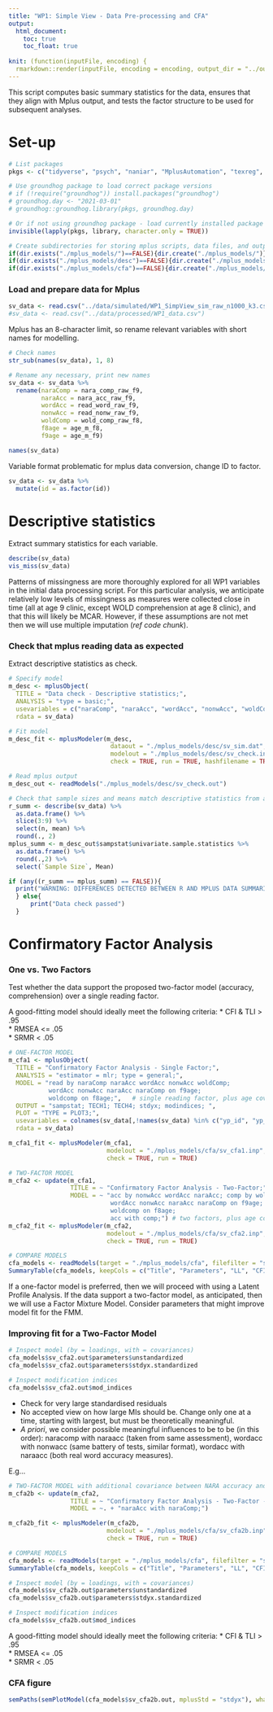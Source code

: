 ```yaml
---
title: "WP1: Simple View - Data Pre-processing and CFA"
output: 
  html_document:
    toc: true
    toc_float: true
    
knit: (function(inputFile, encoding) {
  rmarkdown::render(inputFile, encoding = encoding, output_dir = "../output/analysis/") })
---
```


This script computes basic summary statistics for the data, ensures that they align with Mplus output, and tests the factor structure to be used for subsequent analyses. 

# Set-up

```r
# List packages
pkgs <- c("tidyverse", "psych", "naniar", "MplusAutomation", "texreg", "semPlot")

# Use groundhog package to load correct package versions
# if (!require("groundhog")) install.packages("groundhog")
# groundhog.day <- "2021-03-01"
# groundhog::groundhog.library(pkgs, groundhog.day)

# Or if not using groundhog package - load currently installed package versions separately (reproducibility not guaranteed)
invisible(lapply(pkgs, library, character.only = TRUE))
```

```r
# Create subdirectories for storing mplus scripts, data files, and output, if do not already exist
if(dir.exists("./mplus_models/")==FALSE){dir.create("./mplus_models/")}
if(dir.exists("./mplus_models/desc")==FALSE){dir.create("./mplus_models/desc")}
if(dir.exists("./mplus_models/cfa")==FALSE){dir.create("./mplus_models/cfa")} 
```

###  Load and prepare data for Mplus

```r
sv_data <- read.csv("../data/simulated/WP1_SimpView_sim_raw_n1000_k3.csv")
#sv_data <- read.csv("../data/processed/WP1_data.csv")
```

Mplus has an 8-character limit, so rename relevant variables with short names for modelling. 

```r
# Check names
str_sub(names(sv_data), 1, 8)

# Rename any necessary, print new names
sv_data <- sv_data %>% 
  rename(naraComp = nara_comp_raw_f9,
         naraAcc = nara_acc_raw_f9,
         wordAcc = read_word_raw_f9,
         nonwAcc = read_nonw_raw_f9,
         woldComp = wold_comp_raw_f8,
         f8age = age_m_f8,
         f9age = age_m_f9) 

names(sv_data)
```

Variable format problematic for mplus data conversion, change ID to factor.

```r
sv_data <- sv_data %>% 
  mutate(id = as.factor(id))
```


# Descriptive statistics

Extract summary statistics for each variable.

```r
describe(sv_data)
vis_miss(sv_data)
```

Patterns of missingness are more thoroughly explored for all WP1 variables in the initial data processing script. For this particular analysis, we anticipate relatively low levels of missingness as measures were collected close in time (all at age 9 clinic, except WOLD comprehension at age 8 clinic), and that this will likely be MCAR. However, if these assumptions are not met then we will use multiple imputation (*ref code chunk*). 

### Check that mplus reading data as expected

Extract descriptive statistics as check.

```r
# Specify model
m_desc <- mplusObject(
  TITLE = "Data check - Descriptive statistics;",
  ANALYSIS = "type = basic;",
  usevariables = c("naraComp", "naraAcc", "wordAcc", "nonwAcc", "woldComp", "f8age", "f9age"),
  rdata = sv_data)

# Fit model 
m_desc_fit <- mplusModeler(m_desc,
                            dataout = "./mplus_models/desc/sv_sim.dat",
                            modelout = "./mplus_models/desc/sv_check.inp",
                            check = TRUE, run = TRUE, hashfilename = TRUE)

# Read mplus output
m_desc_out <- readModels("./mplus_models/desc/sv_check.out")

# Check that sample sizes and means match descriptive statistics from above
r_summ <- describe(sv_data) %>%
  as.data.frame() %>% 
  slice(3:9) %>% 
  select(n, mean) %>% 
  round(., 2)
mplus_summ <- m_desc_out$sampstat$univariate.sample.statistics %>% 
  as.data.frame() %>%
  round(.,2) %>% 
  select(`Sample Size`, Mean)

if (any((r_summ == mplus_summ) == FALSE)){
  print("WARNING: DIFFERENCES DETECTED BETWEEN R AND MPLUS DATA SUMMARIES")
  } else{
      print("Data check passed")
  }
```

# Confirmatory Factor Analysis

### One vs. Two Factors

Test whether the data support the proposed two-factor model (accuracy, comprehension) over a single reading factor.

A good-fitting model should ideally meet the following criteria:
* CFI & TLI > .95  
* RMSEA <= .05  
* SRMR < .05

```r
# ONE-FACTOR MODEL
m_cfa1 <- mplusObject(
  TITLE = "Confirmatory Factor Analysis - Single Factor;",
  ANALYSIS = "estimator = mlr; type = general;",                  
  MODEL = "read by naraComp naraAcc wordAcc nonwAcc woldComp;
           wordAcc nonwAcc naraAcc naraComp on f9age;
           woldcomp on f8age;",   # single reading factor, plus age covariates 
  OUTPUT = "sampstat; TECH1; TECH4; stdyx; modindices; ",
  PLOT = "TYPE = PLOT3;",
  usevariables = colnames(sv_data[,!names(sv_data) %in% c("yp_id", "yp_no", "k")]),
  rdata = sv_data)

m_cfa1_fit <- mplusModeler(m_cfa1,
                           modelout = "./mplus_models/cfa/sv_cfa1.inp",
                           check = TRUE, run = TRUE)

# TWO-FACTOR MODEL
m_cfa2 <- update(m_cfa1,
                 TITLE = ~ "Confirmatory Factor Analysis - Two-Factor;",
                 MODEL = ~ "acc by nonwAcc wordAcc naraAcc; comp by woldComp naraComp;
                            wordAcc nonwAcc naraAcc naraComp on f9age;
                            woldcomp on f8age;
                            acc with comp;") # two factors, plus age covariates
m_cfa2_fit <- mplusModeler(m_cfa2,
                           modelout = "./mplus_models/cfa/sv_cfa2.inp",
                           check = TRUE, run = TRUE)

# COMPARE MODELS
cfa_models <- readModels(target = "./mplus_models/cfa", filefilter = "sv_cfa")
SummaryTable(cfa_models, keepCols = c("Title", "Parameters", "LL", "CFI", "TLI", "AIC", "BIC", "RMSEA_Estimate", "RMSEA_pLT05", "SRMR"))
```

If a one-factor model is preferred, then we will proceed with using a Latent Profile Analysis. If the data support a two-factor model, as anticipated, then we will use a Factor Mixture Model. Consider parameters that might improve model fit for the FMM. 

### Improving fit for a Two-Factor Model

```r
# Inspect model (by = loadings, with = covariances)
cfa_models$sv_cfa2.out$parameters$unstandardized
cfa_models$sv_cfa2.out$parameters$stdyx.standardized

# Inspect modification indices
cfa_models$sv_cfa2.out$mod_indices
```
* Check for very large standardised residuals
* No accepted view on how large MIs should be. Change only one at a time, starting with largest, but must be theoretically meaningful. 
* *A priori*, we consider possible meaningful influences to be to be (in this order): naracomp with naraacc (taken from same assessment), wordacc with nonwacc (same battery of tests, similar format), wordacc with naraacc (both real word accuracy measures).

E.g...

```r
# TWO-FACTOR MODEL with additional covariance between NARA accuracy and comprehension
m_cfa2b <- update(m_cfa2,
                 TITLE = ~ "Confirmatory Factor Analysis - Two-Factor - modification1 nara covariance;",
                 MODEL = ~. + "naraAcc with naraComp;")

m_cfa2b_fit <- mplusModeler(m_cfa2b,
                           modelout = "./mplus_models/cfa/sv_cfa2b.inp",
                           check = TRUE, run = TRUE)

# COMPARE MODELS
cfa_models <- readModels(target = "./mplus_models/cfa", filefilter = "sv_cfa")
SummaryTable(cfa_models, keepCols = c("Title", "Parameters", "LL", "CFI", "TLI", "AIC", "BIC", "RMSEA_Estimate", "RMSEA_pLT05", "SRMR"))

# Inspect model (by = loadings, with = covariances)
cfa_models$sv_cfa2b.out$parameters$unstandardized
cfa_models$sv_cfa2b.out$parameters$stdyx.standardized

# Inspect modification indices
cfa_models$sv_cfa2b.out$mod_indices
```

A good-fitting model should ideally meet the following criteria:
* CFI & TLI > .95  
* RMSEA <= .05  
* SRMR < .05

### CFA figure

```r
semPaths(semPlotModel(cfa_models$sv_cfa2b.out, mplusStd = "stdyx"), what = "paths", whatLabels = "std", rotation = 1, intercepts = FALSE)
```

